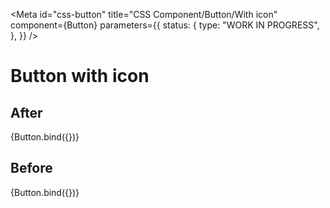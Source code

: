 <!-- @license CC0-1.0 -->


<Meta
  id="css-button"
  title="CSS Component/Button/With icon"
  component={Button}
  parameters={{
    status: {
      type: "WORK IN PROGRESS",
    },
  }}
/>

# Button with icon

## After

<Canvas>
  <Story
    name="Icon After"
    args={{
      iconAfter: "utrecht-icon-arrow",
      textContent: "Next",
    }}
  >
    {Button.bind({})}
  </Story>
</Canvas>

## Before

<Canvas>
  <Story
    name="Icon Before"
    args={{
      iconBefore: "utrecht-icon-checkmark",
      textContent: "Versturen",
    }}
  >
    {Button.bind({})}
  </Story>
</Canvas>
